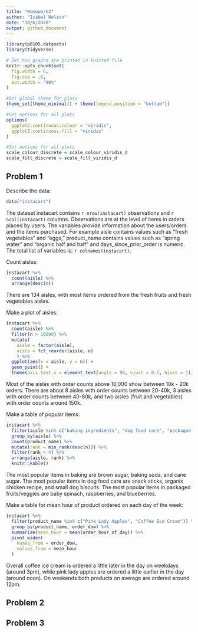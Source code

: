 ```yaml
---
title: "Homework3"
author: "Isabel Nelson"
date: "10/6/2020"
output: github_document
---
```


```r
library(p8105.datasets)
library(tidyverse)

# Set how graphs are printed in knitted file
knitr::opts_chunk$set(
  fig.width = 6,
  fig.asp = .6,
  out.width = "90%"
)

#Set global theme for plots
theme_set(theme_minimal() + theme(legend.position = "bottom"))

#Set options for all plots
options(
  ggplot2.continuous.colour = "viridis",
  ggplot2.continuous.fill = "viridis"
)

#Set options for all plots
scale_colour_discrete = scale_colour_viridis_d
scale_fill_discrete = scale_fill_viridis_d
```

## Problem 1 

Describe the data: 
```r
data("instacart")
```

The dataset instacart contains `r nrow(instacart)` observations and `r ncol(instacart)` columns. Observations are at the level of items in orders placed by users. The variables provide information about the users/orders and the items purchased. For example aisle contains values such as "fresh vegetables" and "eggs," product_name contains values such as "spring water" and "organic half and half" and days_since_prior_order is numeric. The total list of variables is: `r colnames(instacart)`. 

Count aisles: 
```r
instacart %>% 
  count(aisle) %>% 
  arrange(desc(n))
```
There are 134 aisles, with most items ordered from the fresh fruits and fresh vegetables aisles. 

Make a plot of aisles: 
```r
instacart %>% 
  count(aisle) %>% 
  filter(n > 10000) %>% 
  mutate(
    aisle = factor(aisle), 
    aisle = fct_reorder(aisle, n)
    ) %>% 
  ggplot(aes(x = aisle, y = n)) + 
  geom_point() + 
  theme(axis.text.x = element_text(angle = 90, vjust = 0.5, hjust = 1))
```
Most of the aisles with order counts above 10,000 show between 10k - 20k orders. There are about 8 aisles with order counts between 20-40k, 3 aisles with order counts between 40-80k, and two aisles (fruit and vegetables) with order counts around 150k.

Make a table of popular items:
```r
instacart %>% 
  filter(aisle %in% c("baking ingredients", "dog food care", "packaged vegetables fruits")) %>% 
  group_by(aisle) %>% 
  count(product_name) %>% 
  mutate(rank = min_rank(desc(n))) %>% 
  filter(rank < 4) %>% 
  arrange(aisle, rank) %>% 
  knitr::kable()
```
The most popular items in baking are brown sugar, baking soda, and cane sugar. The most popular items in dog food care are snack sticks, organix chicken recipe, and small dog biscuits. The most popular items in packaged fruits/veggies are baby spinach, raspberries, and blueberries. 

Make a table for mean hour of product ordered on each day of the week:
```r
instacart %>% 
  filter(product_name %in% c("Pink Lady Apples", "Coffee Ice Cream")) %>% 
  group_by(product_name, order_dow) %>% 
  summarize(mean_hour = mean(order_hour_of_day)) %>% 
  pivot_wider(
    names_from = order_dow, 
    values_from = mean_hour
  )
```
Overall coffee ice cream is ordered a little later in the day on weekdays (around 3pm), while pink lady apples are ordered a little earlier in the day (around noon). On weekends both products on average are ordered around 12pm. 

## Problem 2


## Problem 3
